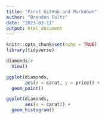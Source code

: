 ```yaml
---
title: "First GitHub and Markdown"
author: "Brandon Foltz"
date: "2023-03-11"
output: html_document
---
```


```r
knitr::opts_chunk$set(echo = TRUE)
library(tidyverse)
```

```r
diamonds|>
  View()
```

```r
ggplot(diamonds,
       aes(x = carat, y = price)) +
  geom_point()
```

```r
ggplot(diamonds,
       aes(x = carat)) +
  geom_histogram()
```

